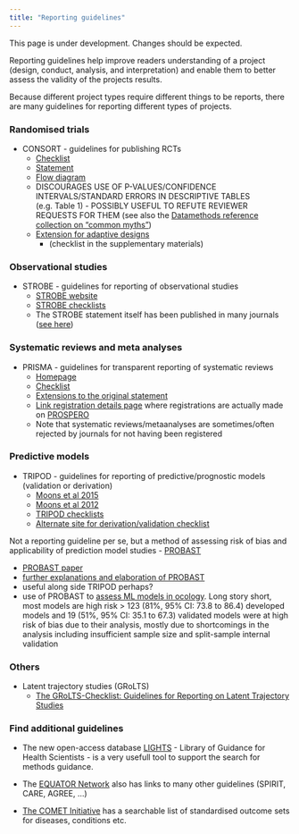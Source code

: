 ```yaml
---
title: "Reporting guidelines"
---
```


::: callout-warning
This page is under development. Changes should be expected.
:::

<!-- content needs rearranging, description of what each is about etc -->

Reporting guidelines help improve readers understanding of a project (design, conduct, analysis, and interpretation) and enable them to better assess the validity of the projects results. 

Because different project types require different things to be reports, there are many guidelines for reporting different types of projects. 

### Randomised trials
  
  * CONSORT - guidelines for publishing RCTs
    * [Checklist](http://www.consort-statement.org/consort-statement/checklist)
    * [Statement](http://www.consort-statement.org/consort-2010)
    * [Flow diagram](http://www.consort-statement.org/consort-statement/flow-diagram)
    * DISCOURAGES USE OF P-VALUES/CONFIDENCE INTERVALS/STANDARD ERRORS IN DESCRIPTIVE TABLES (e.g. Table 1) - POSSIBLY USEFUL TO REFUTE REVIEWER REQUESTS FOR THEM (see also the [Datamethods reference collection on "common myths"](https://discourse.datamethods.org/t/reference-collection-to-push-back-against-common-statistical-myths/1787))
    * [Extension for adaptive designs](https://trialsjournal.biomedcentral.com/articles/10.1186/s13063-020-04334-x)
      * (checklist in the supplementary materials)

### Observational studies

  * STROBE - guidelines for reporting of observational studies
    * [STROBE website](https://www.strobe-statement.org/index.php?id=strobe-home)
    * [STROBE checklists](https://www.strobe-statement.org/index.php?id=available-checklists)
    * The STROBE statement itself has been published in many journals ([see here](https://www.strobe-statement.org/index.php?id=strobe-publications))


### Systematic reviews and meta analyses

  * PRISMA - guidelines for transparent reporting of systematic reviews
    * [Homepage](http://www.prisma-statement.org/)
    * [Checklist](http://www.prisma-statement.org/PRISMAStatement/Checklist)
    * [Extensions to the original statement](http://www.prisma-statement.org/Extensions/)
    * [Link registration details page](http://www.prisma-statement.org/Protocols/Registration) where registrations are actually made on [PROSPERO](https://www.crd.york.ac.uk/PROSPERO/)
    * Note that systematic reviews/metaanalyses are sometimes/often rejected by journals for not having been registered



### Predictive models 

  * TRIPOD - guidelines for reporting of predictive/prognostic models (validation or derivation)
    * [Moons et al 2015](http://dx.doi.org/10.7326/M14-0698) 
    * [Moons et al 2012](http://heart.bmj.com/content/98/9/691)
    * [TRIPOD checklists](https://www.equator-network.org/reporting-guidelines/tripod-statement/)
    * [Alternate site for derivation/validation checklist](https://med.stanford.edu/content/dam/sm/s-spire/documents/ManuscriptQualityChecklists/Tripod-Checklist-Prediction-Model-Development-and-Validation.pdf)
    
Not a reporting guideline per se, but a method of assessing risk of bias and applicability of prediction model studies - [PROBAST](www.probast.org)  

  * [PROBAST paper](https://www.acpjournals.org/doi/10.7326/M18-1376)
  * [further explanations and elaboration of PROBAST](https://www.acpjournals.org/doi/10.7326/M18-1377)
  * useful along side TRIPOD perhaps?
  * use of PROBAST to [assess ML models in ocology](https://diagnprognres.biomedcentral.com/articles/10.1186/s41512-022-00126-w). Long story short, most models are high risk 
    > 123 (81%, 95% CI: 73.8 to 86.4) developed models and 19 (51%, 95% CI: 35.1 to 67.3) validated models were at high risk of bias due to their analysis, mostly due to shortcomings in the analysis including insufficient sample size and split-sample internal validation
    
### Others

  * Latent trajectory studies (GRoLTS)
    * [The GRoLTS-Checklist: Guidelines for Reporting on Latent Trajectory Studies](https://www.tandfonline.com/doi/full/10.1080/10705511.2016.1247646)

### Find additional guidelines 

  * The new open-access database [LIGHTS](www.lights.science) - Library of Guidance for Health Scientists - is a very usefull tool to support the search for methods guidance.

  * The [EQUATOR Network](https://www.equator-network.org/) also has links to many other guidelines (SPIRIT, CARE, AGREE, ...)

  * [The COMET Initiative](https://www.comet-initiative.org/) has a searchable list of standardised outcome sets for diseases, conditions etc.


